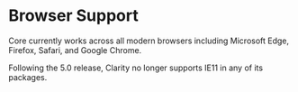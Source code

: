 
<Meta title="Documentation/Browser Support" />

<Story id="stories-clarity--theme-switcher" inline={true} />

# Browser Support

Core currently works across all modern browsers including Microsoft Edge, Firefox, Safari, and Google Chrome.

Following the 5.0 release, Clarity no longer supports IE11 in any of its packages.

